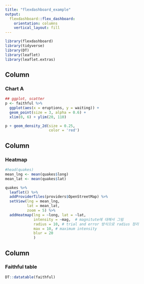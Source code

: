 ```yaml
---
title: "flexdashboard_example"
output: 
  flexdashboard::flex_dashboard:
    orientation: columns
    vertical_layout: fill
---
```


```r
library(flexdashboard)
library(tidyverse)
library(DT)
library(leaflet)
library(leaflet.extras)
```

Column {data-width=650}
-----------------------------------------------------------------------

### Chart A

```r
## ggplot, scatter
p <- faithful %>% 
  ggplot(aes(x = eruptions, y = waiting)) +
  geom_point(size = 3, alpha = 0.6) +
  xlim(0, 6) + ylim(20, 110)

p + geom_density_2d(size = 0.25,
                    color = 'red')

```
Column {data-width=350}
-----------------------------------------------------------------------

### Heatmap

```r
#head(quakes)
mean_lng <- mean(quakes$long)
mean_lat <- mean(quakes$lat)

quakes %>% 
  leaflet() %>% 
  addProviderTiles(providers$OpenStreetMap) %>% 
  setView(lng = mean_lng,
          lat = mean_lat,
          zoom = 5) %>% 
  addHeatmap(lng = ~long, lat = ~lat,
             intensity = ~mag,  # magnitute에 대해서 그림
             radius = 10, # trial and error 방식으로 radius 정리
             max = 10, # maximum intensity
             blur = 20
             )
```


Column {data-width=350}
-----------------------------------------------------------------------

### Faithful table

```r
DT::datatable(faithful)
```


